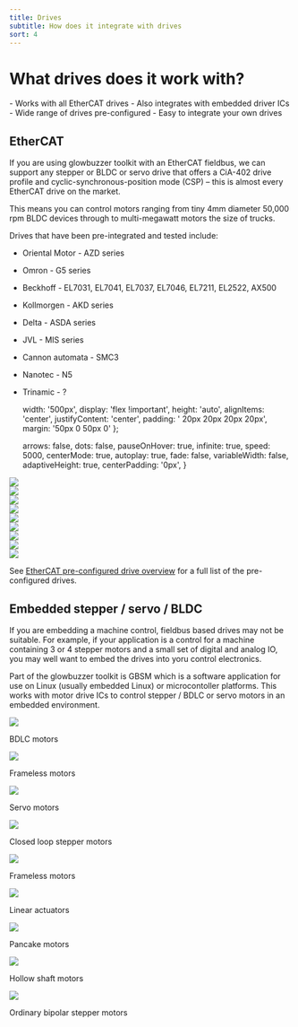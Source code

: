 ```yaml
---
title: Drives
subtitle: How does it integrate with drives
sort: 4
---
```



# What drives does it work with?
<Tldr>
- Works with all EtherCAT drives
- Also integrates with embedded driver ICs
- Wide range of drives pre-configured
- Easy to integrate your own drives
</Tldr>

## EtherCAT
If you are using glowbuzzer toolkit with an EtherCAT fieldbus, we can support any stepper or BLDC or servo drive that offers a CiA-402 drive profile and cyclic-synchronous-position mode (CSP) – this is almost every EtherCAT drive on the market.

This means you can control motors ranging from tiny 4mm diameter 50,000 rpm BLDC devices through to multi-megawatt motors the size of trucks.

Drives that have been pre-integrated and tested include:

* Oriental Motor - AZD series
* Omron - G5 series
* Beckhoff - EL7031, EL7041, EL7037, EL7046, EL7211, EL2522, AX500
* Kollmorgen - AKD series
* Delta - ASDA series
* JVL - MIS series
* Cannon automata - SMC3
* Nanotec - N5
* Trinamic - ?










    width: '500px',
    display: 'flex !important',
    height: 'auto',
    alignItems: 'center',
    justifyContent: 'center',
    padding: ' 20px 20px 20px 20px',
    margin: '50px 0 50px 0'
};


    arrows: false,
    dots: false,
    pauseOnHover: true,
    infinite: true,
    speed: 5000,
    centerMode: true,
    autoplay: true,
    fade: false,
    variableWidth: false,
    adaptiveHeight: true,
    centerPadding: '0px',
}


<div style={carouselContentStyle}>
<Carousel {...settings}>
    <div>
        <img src={Image1Drive} height={"200px"} style={{margin: '0 auto'}}/>
    </div>
    <div>
        <img src={Image2Drive} height={"200px"} style={{margin: '0 auto'}}/>
    </div>
    <div>
        <img src={Image3Drive} height={"200px"} style={{margin: '0 auto'}}/>
    </div>
    <div>
        <img src={Image4Drive} height={"200px"} style={{margin: '0 auto'}}/>
    </div>
    <div>
        <img src={Image5Drive} height={"200px"} style={{margin: '0 auto'}}/>
        </div>
    <div>
        <img src={Image6Drive} height={"200px"} style={{margin: '0 auto'}}/>
    </div>
    <div>
        <img src={Image7Drive} height={"200px"} style={{margin: '0 auto'}}/>
    </div>
    <div>
        <img src={Image8Drive} height={"200px"} style={{margin: '0 auto'}}/>
    </div>
    <div>
        <img src={Image9Drive} height={"200px"} style={{margin: '0 auto'}}/>
</div>
</Carousel>
    </div>

See <a href="../docs/gbem/drive_support_overview">EtherCAT pre-configured drive overview</a> for a full list of the pre-configured drives.




## Embedded stepper / servo / BLDC

If you are embedding a machine control, fieldbus based drives may not be suitable. For example, if your application is a control for a machine containing 3 or 4 stepper motors and a small set of digital and analog IO, you may well want to embed the drives into yoru control electronics.

Part of the glowbuzzer toolkit is GBSM which is a software application for use on Linux (usually embedded Linux) or microcontoller platforms. This works with motor drive ICs to control stepper / BDLC or servo motors in an embedded environment.










<div style={carouselContentStyle}>
<Carousel {...settings}>
<div>
    <img src={Image1Motor} height={"200px"} style={{margin: '0 auto'}}/>
    <p>BDLC motors</p>
</div>
    <div>
    <img src={Image2Motor} height={"200px"} style={{margin: '0 auto'}}/>
        <p>Frameless motors</p>
</div>
    <div>
    <img src={Image3Motor} height={"200px"} style={{margin: '0 auto'}}/>
        <p>Servo motors</p>
</div>
    <div>
    <img src={Image4Motor} height={"200px"} style={{margin: '0 auto'}}/>
        <p>Closed loop stepper motors</p>
</div>
    <div>
    <img src={Image5Motor} height={"200px"} style={{margin: '0 auto'}}/>
        <p>Frameless motors</p>
</div>
    <div>
    <img src={Image6Motor} height={"200px"} style={{margin: '0 auto'}}/>
        <p>Linear actuators</p>
</div>
    <div>
    <img src={Image7Motor} height={"200px"} style={{margin: '0 auto'}}/>
        <p>Pancake motors</p>
</div>
    <div>
    <img src={Image8Motor} height={"200px"} style={{margin: '0 auto'}}/>
        <p>Hollow shaft motors</p>
</div>
    <div>
    <img src={Image9Motor} height={"200px"} style={{margin: '0 auto'}}/>
        <p>Ordinary bipolar stepper motors</p>
</div>
</Carousel>
</div>

